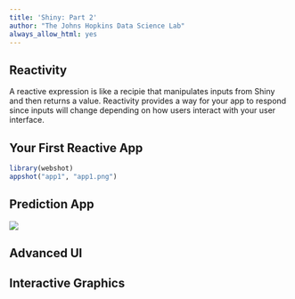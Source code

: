 ```yaml
---
title: 'Shiny: Part 2'
author: "The Johns Hopkins Data Science Lab"
always_allow_html: yes
---
```


## Reactivity

A reactive expression is like a recipie that manipulates
inputs from Shiny and then returns a value. Reactivity
provides a way for your app to respond since inputs will 
change depending on how users interact with your user 
interface.

## Your First Reactive App

```r
library(webshot)
appshot("app1", "app1.png")
```

## Prediction App

![](app1.png)

## Advanced UI

## Interactive Graphics